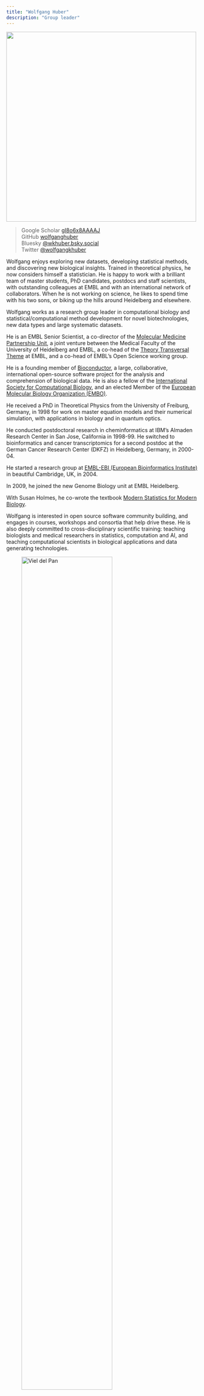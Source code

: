 ```yaml
---
title: "Wolfgang Huber"
description: "Group leader"
---
```


![](wolfgang-huber-1000x700.jpg){width=500 fig-align="center"}

>Google Scholar  [gI8o6x8AAAAJ](https://scholar.google.com/citations?user=gI8o6x8AAAAJ&hl=en) \
>GitHub          [wolfganghuber](https://github.com/wolfganghuber) \
>Bluesky         [@wkhuber.bsky.social](https://bsky.app/profile/wkhuber.bsky.social) \
>Twitter         [@wolfgangkhuber](https://twitter.com/wolfgangkhuber) \

Wolfgang enjoys exploring new datasets, developing statistical methods, and discovering new biological insights.
Trained in theoretical physics, he now considers himself a statistician. He is happy to work with a brilliant team of master students, PhD candidates, postdocs and staff scientists, with outstanding colleagues at EMBL and with an international network of collaborators. When he is not working on science, he likes to spend time with his two sons, or biking up the hills around Heidelberg and elsewhere.

Wolfgang works as a research group leader in computational biology and statistical/computational method development for novel biotechnologies, new data types and large systematic datasets.

He is an EMBL Senior Scientist, a co-director of the [Molecular Medicine Partnership Unit](https://www.embl.org/about/info/mmpu), a joint venture between the Medical Faculty of the University of Heidelberg and EMBL, a co-head of the [Theory Transversal Theme](https://www.embl.org/about/programme/research-plans/theory-at-embl) at EMBL, and a co-head of EMBL's Open Science working group.

He is a founding member of [Bioconductor](https://bioconductor.org), a large, collaborative, international open-source software project for the analysis and comprehension of biological data. He is also a fellow of the [International Society for Computational Biology](https://www.iscb.org/), and an elected Member of the [European Molecular Biology Organization (EMBO)](https://www.embo.org/). 

He received a PhD in Theoretical Physics from the University of Freiburg, Germany, in 1998 for work on master equation models and their numerical simulation, with applications in biology and in quantum optics.

He conducted postdoctoral research in cheminformatics at IBM's Almaden Research Center in San Jose, California in 1998-99. He switched to bioinformatics and cancer transcriptomics for a second postdoc at the German Cancer Research Center (DKFZ) in Heidelberg, Germany, in 2000-04. 

He started a research group at [EMBL-EBI (European Bioinformatics Institute)](https://www.ebi.ac.uk/) in beautiful Cambridge, UK, in 2004.

In 2009, he joined the new Genome Biology unit at EMBL Heidelberg.

With Susan Holmes, he co-wrote the textbook [Modern Statistics for Modern Biology](https://www.huber.embl.de/msmb).

Wolfgang is interested in open source software community building, and engages in courses, workshops and consortia that help drive these. He is also deeply committed to cross-disciplinary scientific training: teaching biologists and medical researchers in statistics, computation and AI, and teaching computational scientists in biological applications and data generating technologies. 

![Viel del Pan](../photos/Marmolada.jpg){fig-align="center" width="75%"}

![Forcella Ambrizzola](../photos/Forcella-Ambrizzola.jpg){fig-align="center" width="75%"}

